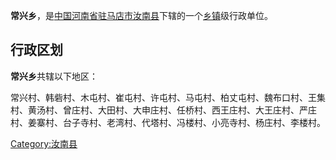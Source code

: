 {{中国乡级行政区
| 行政区全称 = 常兴乡
| 景观照片文件名 =
| 景观照片描述 =
| 汉语拼音 =
| 通用拼音 =
| 注音符號 =
| 其它标音类型1 =
| 其它标音1 =
| 其它标音类型2 =
| 其它标音2 =
| 其它语言类型1 =
| 其它语言地名1 =
| 其它语言类型2 =
| 其它语言地名2 =
| 上级行政区 = [[河南省|河南省]][[驻马店市|驻马店市]][[汝南县|汝南县]]
| 行政区类别 = [[乡镇|乡镇]]
| 行政区划代码 =
| 地理坐标 =
| 总面积 =
| 户籍人口 =
| 户籍人口年份 =
| 常住人口 =
| 常住人口年份 =
| 人口密度 =
| 行政区划 =
| 官方网站 =
| 政府驻地 =
| 邮政编码 =
| 毗邻行政区 =
| 位置图文件名 =
| 位置图描述 =
}}
'''常兴乡'''，是[[中华人民共和国|中国]][[河南省|河南省]][[驻马店市|驻马店市]][[汝南县|汝南县]]下辖的一个[[乡镇|乡镇]]级行政单位。

== 行政区划 ==
'''常兴乡'''共辖以下地区：

常兴村、韩砦村、木屯村、崔屯村、许屯村、马屯村、柏丈屯村、魏布口村、王集村、黄汤村、曾庄村、大田村、大申庄村、任桥村、西王庄村、大王庄村、严庄村、姜寨村、台子寺村、老湾村、代塔村、冯楼村、小亮寺村、杨庄村、李楼村。

{{河南小作品}}
{{汝南县行政区划}}

[[Category:汝南县|Category:汝南县]]
